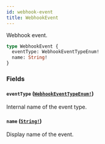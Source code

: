 ```yaml
---
id: webhook-event
title: WebhookEvent
---
```


Webhook event.

```graphql
type WebhookEvent {
  eventType: WebhookEventTypeEnum!
  name: String!
}
```

### Fields

#### `eventType` ([`WebhookEventTypeEnum!`](/api-reference/enums/webhook-event-type-enum.mdx))

Internal name of the event type.

#### `name` ([`String!`](/api-reference/scalars/string.mdx))

Display name of the event.
